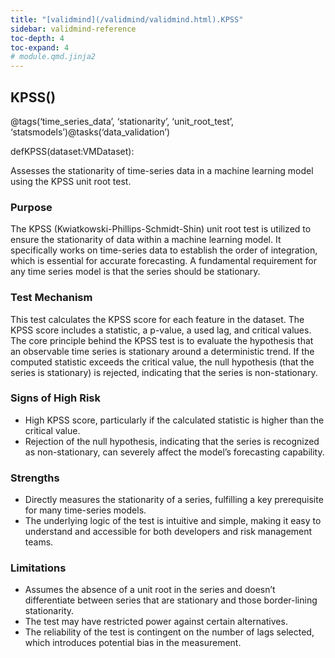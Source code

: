```yaml
---
title: "[validmind](/validmind/validmind.html).KPSS"
sidebar: validmind-reference
toc-depth: 4
toc-expand: 4
# module.qmd.jinja2
---
```


<!-- function.qmd.jinja2 -->

## KPSS[()]{.muted}

<!-- signatures.jinja2 -->

::: {.signature}

<span class="decorators"><span class="decorator">@<span class="n">tags(<span class="s">'time_series_data'</span>, <span class="s">'stationarity'</span>, <span class="s">'unit_root_test'</span>, <span class="s">'statsmodels'</span>)</span></span><span class="decorator">@<span class="n">tasks(<span class="s">'data_validation'</span>)</span></span></span>

<span class="kw">def</span><span class="name">KPSS</span>(<span class="param"><span class="n">dataset</span><span class="p">:</span><span class="n">VMDataset</span></span>):

:::

<!-- docstring.jinja2 -->

Assesses the stationarity of time-series data in a machine learning model using the KPSS unit root test.

### Purpose

The KPSS (Kwiatkowski-Phillips-Schmidt-Shin) unit root test is utilized to ensure the stationarity of data within a machine learning model. It specifically works on time-series data to establish the order of integration, which is essential for accurate forecasting. A fundamental requirement for any time series model is that the series should be stationary.

### Test Mechanism

This test calculates the KPSS score for each feature in the dataset. The KPSS score includes a statistic, a p-value, a used lag, and critical values. The core principle behind the KPSS test is to evaluate the hypothesis that an observable time series is stationary around a deterministic trend. If the computed statistic exceeds the critical value, the null hypothesis (that the series is stationary) is rejected, indicating that the series is non-stationary.

### Signs of High Risk

- High KPSS score, particularly if the calculated statistic is higher than the critical value.
- Rejection of the null hypothesis, indicating that the series is recognized as non-stationary, can severely affect the model's forecasting capability.

### Strengths

- Directly measures the stationarity of a series, fulfilling a key prerequisite for many time-series models.
- The underlying logic of the test is intuitive and simple, making it easy to understand and accessible for both developers and risk management teams.

### Limitations

- Assumes the absence of a unit root in the series and doesn't differentiate between series that are stationary and those border-lining stationarity.
- The test may have restricted power against certain alternatives.
- The reliability of the test is contingent on the number of lags selected, which introduces potential bias in the measurement.
